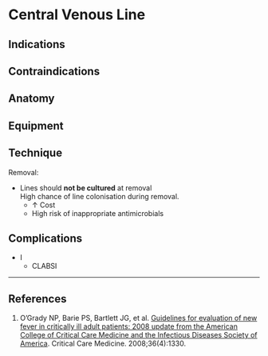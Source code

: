 # Central Venous Line {#sec-cvc}

## Indications

## Contraindications

## Anatomy

## Equipment

## Technique


Removal:

* Lines should **not be cultured** at removal\
High chance of line colonisation during removal.
	* ↑ Cost
	* High risk of inappropriate antimicrobials

## Complications

* I
	* CLABSI



---

## References

1. O’Grady NP, Barie PS, Bartlett JG, et al. [Guidelines for evaluation of new fever in critically ill adult patients: 2008 update from the American College of Critical Care Medicine and the Infectious Diseases Society of America](https://journals.lww.com/ccmjournal/Fulltext/2008/04000/Guidelines_for_evaluation_of_new_fever_in.40.aspx). Critical Care Medicine. 2008;36(4):1330.
